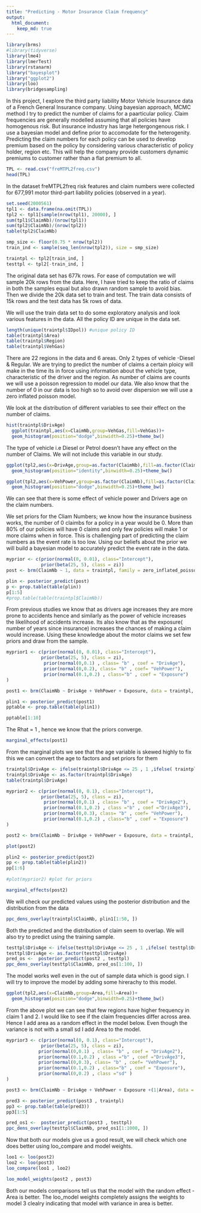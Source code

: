 ```yaml
---
title: "Predicting - Motor Insurance Claim frequency"
output: 
  html_document:
    keep_md: true
---
```


```r
library(brms)
#library(tidyverse)
library(lme4)
library(lmerTest)
library(rstanarm)
library("bayesplot")
library("ggplot2")
library(loo)
library(bridgesampling)
```

In this project, I explore the third party liability Motor Vehicle Insurance data of a French General Insurance company. Using bayesian approach,  MCMC method I try to predict the number of claims for a paarticular policy. Claim frequencies are generally modelled assuming that all policies have homogenous risk. But insurance industry has large hetergongenous risk. I use a bayesian model and define prior to accomodate for the heterogenity. Predicting the claim numbers for each policy can be used to develop premium based on the policy by considering various characteristic of policy holder, region etc. This will help the company provide customers dynamic premiums to customer rather than a flat premium to all. 


```r
TPL <- read.csv("freMTPL2freq.csv")
head(TPL)
```
In the dataset freMTPL2freq risk features and claim numbers were collected for 677,991 motor third-part liability policies (observed in a year). 

```r
set.seed(2000561)
tpl1 <- data.frame(na.omit(TPL))
tpl2 <- tpl1[sample(nrow(tpl1), 20000), ]
sum(tpl1$ClaimNb)/(nrow(tpl1))
sum(tpl2$ClaimNb)/(nrow(tpl2))
table(tpl2$ClaimNb)
```

```r
smp_size <- floor(0.75 * nrow(tpl2))
train_ind <- sample(seq_len(nrow(tpl2)), size = smp_size)

traintpl <- tpl2[train_ind, ]
testtpl <- tpl2[-train_ind, ]

```


The original data set has 677k rows. For ease of computation we will sample 20k rows from the data. Here, I have tried to keep the ratio of claims in both the samples equal but also drawn random sample to avoid bias. Then we divide the 20k data set to train and test. The train data consists of 15k rows and the test data has 5k rows of data.  

We will use the train data set to do some exploratory analysis and look various features in the data. All the policy ID are unique in the data set.

```r
length(unique(traintpl$IDpol)) #unique policy ID
table(traintpl$Area)
table(traintpl$Region)
table(traintpl$VehGas)
```

There are 22 regions in the data and 6 areas. Only 2 types of vehicle -Diesel & Regular. We are trying to predict the number of claims a certain ploicy will make in the time its in force using information about the vehicle type, characteristic of the driver and the region. As number of claims are counts we will use a poisson regression to model our data. We also know that the number of 0 in our data is too high so to avoid over dispersion we will use a zero inflated poisson model.

We look at the distribution of different variables to see their effect on the number of claims.
```r
hist(traintpl$DrivAge)
  ggplot(traintpl,aes(x=ClaimNb,group=VehGas,fill=VehGas))+
  geom_histogram(position="dodge",binwidth=0.25)+theme_bw()
```
The type of vehicle i.e Diesel or Petrol doesn't have any effect on the number of Claims. We will not include this variable in our study.

```r
ggplot(tpl2,aes(x=DrivAge,group=as.factor(ClaimNb),fill=as.factor(ClaimNb)))+
  geom_histogram(position="identity",binwidth=0.25)+theme_bw()

ggplot(tpl2,aes(x=VehPower,group=as.factor(ClaimNb),fill=as.factor(ClaimNb)))+
  geom_histogram(position="dodge",binwidth=0.25)+theme_bw()

```
We can see that there is some effect of vehicle power and Drivers age on the claim numbers.

We set priors for the Cliam Numbers; we know how the insurance business works, the number of 0 claimbs for a policy in a year would be 0. More than 80% of our policies will have 0 claims and only few policies will make 1 or more claims when in force. This is challenging part of predicting the claim numbers as the event rate is too low. Using our beliefs about the prior we will build a bayesian model to accurately predict the event rate in the data.

```r
myprior <- c(prior(normal(0, 0.01), class="Intercept"),
             prior(beta(25, 5), class = zi))
post <- brm(ClaimNb ~ 1, data = traintpl, family = zero_inflated_poisson, sample_prior = "only" , prior = myprior )

plin <- posterior_predict(post)
p <- prop.table(table(plin))
p[1:5]
#prop.table(table(traintpl$ClaimNb))
```


From  previous studies we know that as drivers age increases they are more prone to accidents hence and similarly as the power of vehicle increases the likelihood of accidents increase. Its also know that as the exposure( number of years since insurance) increases the chances of making a claim would increase. Using these knowledge about the motor claims we set few priors and draw from the sample.
```r
myprior1 <- c(prior(normal(0, 0.01), class="Intercept"),
             prior(beta(25, 5), class = zi),
              prior(normal(0,0.1) , class= "b" , coef = "DrivAge"),
              prior(normal(0,0.2), class= "b" , coef= "VehPower"),
              prior(normal(0.1,0.2) , class="b" , coef = "Exposure")
)

post1 <- brm(ClaimNb ~ DrivAge + VehPower + Exposure, data = traintpl, family = zero_inflated_poisson , prior = myprior1, control = list(adapt_delta = 0.9))
```


```r

plin1 <- posterior_predict(post1)
pptable <- prop.table(table(plin1))

pptable[1:10]
```


The Rhat = 1 , hence we know that the priors converge.

```r
marginal_effects(post1)
```


From the marginal plots we see that the age variable is skewed highly to fix this we can convert the age to factors and set priors for them

```r
traintpl$DrivAge <- ifelse(traintpl$DrivAge <= 25 , 1 ,ifelse( traintpl$DrivAge > 25 & traintpl$DrivAge <= 65 ,2 , 3))
traintpl$DrivAge <- as.factor(traintpl$DrivAge)
table(traintpl$DrivAge)
```

```r
myprior2 <- c(prior(normal(0, 0.1), class="Intercept"),
             prior(beta(25, 5), class = zi),
              prior(normal(0,0.1) , class= "b" , coef = "DrivAge2"),
              prior(normal(0.1,0.2) , class ="b" , coef ="DrivAge3"),
              prior(normal(0,0.3), class= "b" , coef= "VehPower"),
              prior(normal(0.1,0.2) , class="b" , coef = "Exposure")
)

post2 <- brm(ClaimNb ~ DrivAge + VehPower + Exposure, data = traintpl, family = zero_inflated_poisson , prior = myprior2  , control = list(adapt_delta = 0.9))
```


```r
plot(post2)

plin2 <- posterior_predict(post2)
pp <- prop.table(table(plin2))
pp[1:6]
 
#plot(myprior2) #plot for priors

marginal_effects(post2)
```

We will check our predicted values using the posterior distribution and the distribution from the data

```r
ppc_dens_overlay(traintpl$ClaimNb, plin1[1:50, ])
```


Both the predicted and the distribution of claim seem to overlap. We will also try to predict using the training sample.


```r
testtpl$DrivAge <- ifelse(testtpl$DrivAge <= 25 , 1 ,ifelse( testtpl$DrivAge > 25 & testtpl$DrivAge <= 65 ,2 , 3))
testtpl$DrivAge <- as.factor(testtpl$DrivAge)
pred_os <-  posterior_predict(post2 , testtpl)
ppc_dens_overlay(testtpl$ClaimNb, pred_os[1:100, ])
```

The model works well even in the out of sample data which is good sign. I will try to improve the model by adding some hirerachy to this model.

```r
ggplot(tpl2,aes(x=ClaimNb,group=Area,fill=Area))+
  geom_histogram(position="dodge",binwidth=0.25)+theme_bw()
```

From the above plot we can see that few regions have higher frequency in claim 1 and 2. I would like to see if the claim frequencies differ across area. Hence I add area as a random effect in the model below. Even though the variance is not with a small sd I add Area to the model.


```r
myprior3 <- c(prior(normal(0, 0.1), class="Intercept"),
             prior(beta(25, 5), class = zi),
            prior(normal(0,0.1) , class= "b" , coef = "DrivAge2"),
            prior(normal(0.1,0.2) , class ="b" , coef ="DrivAge3"),
            prior(normal(0,0.3), class= "b" , coef= "VehPower"),
            prior(normal(0.1,0.2) , class="b" , coef = "Exposure"),
            prior(normal(0,0.2) , class ="sd" )
)

post3 <- brm(ClaimNb ~ DrivAge + VehPower + Exposure +(1|Area), data = traintpl, family = zero_inflated_poisson , prior = myprior3 , control = list(adapt_delta = 0.9))
```


```r
pred3 <- posterior_predict(post3 , traintpl)
pp3 <- prop.table(table(pred3))
pp3[1:5]

```

```r
pred_os1 <-  posterior_predict(post3 , testtpl)
ppc_dens_overlay(testtpl$ClaimNb, pred_os1[1:1000, ])

```


Now that both our models give us a good result, we will check which one does better using loo_compare and model weights.

```r
loo1 <- loo(post2)
loo2 <- loo(post3)
loo_compare(loo1 , loo2)
```


```r
loo_model_weights(post2 , post3)
```

Both our models comparisons tell us that the model with the random effect - Area is better. The loo_model weights completely assigns the weights to model 3 clealry indicating that model with variance in area is better.
